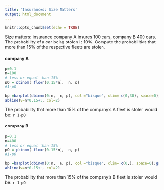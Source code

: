 ---
title: 'Insurances: Size Matters'
output: html_document
---

```{r setup, include=FALSE}
knitr::opts_chunk$set(echo = TRUE)
```

Size matters: insurance company A insures 100 cars, company B 400 cars. The probability of a car being stolen is 10%. Compute the probabilities that more than 15% of the respective fleets are stolen.

#### company A

```{r}
p=0.1
n=100
# less or equal than 15% 
pO = pbinom( floor(0.15*n),  n, p)
#1-pO

bp =barplot(dbinom(0:n,  n, p), col ="bisque", xlim= c(0,30), space=0);grid()
abline(v=n*0.15+1, col=2)
```

The probability that more than 15% of the company's A fleet is stolen would be: `r 1-pO`



#### company B

```{r}
p=0.1
n=400
# less or equal than 15% 
pO = pbinom( floor(0.15*n),  n, p)
#1-pO

bp =barplot(dbinom(0:n,  n, p), col ="bisque", xlim= c(0,), space=0);grid()
abline(v=n*0.15+1, col=2)
```


The probability that more than 15% of the company's B fleet is stolen would be: `r 1-pO`

